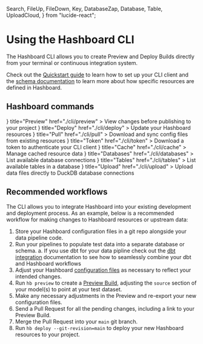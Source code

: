   Search,
  FileUp,
  FileDown,
  Key,
  DatabaseZap,
  Database,
  Table,
  UploadCloud,
} from "lucide-react";

# Using the Hashboard CLI

The Hashboard CLI allows you to create Preview and Deploy Builds directly from your terminal or continuous integration system.

Check out the [Quickstart guide](quickstart) to learn how to set up your CLI client and the [schema documentation](config-schema) to learn more about how specific resources are defined in Hashboard.

## Hashboard commands

<Cards num={2}>
  <Card
    icon={<Search {...iconProps} />}
    title="Preview"
    href="./cli/preview"
  >
    View changes before publishing to your project
  </Card>
  <Card
    icon={<FileUp {...iconProps} />}
    title="Deploy"
    href="./cli/deploy"
  >
    Update your Hashboard resources
  </Card>
  <Card
    icon={<FileDown {...iconProps} />}
    title="Pull"
    href="./cli/pull"
  >
    Download and sync config files from existing resources
  </Card>
    <Card
    icon={<Key {...iconProps} />}
    title="Token"
    href="./cli/token"
  >
    Download a token to authenticate your CLI client
  </Card>
  <Card
    icon={<DatabaseZap {...iconProps} />}
    title="Cache"
    href="./cli/cache"
  >
    Manage cached resource data
  </Card>
  <Card
    icon={<Database {...iconProps} />}
    title="Databases"
    href="./cli/databases"
  >
    List available database connections
  </Card>
  <Card
    icon={<Table {...iconProps} />}
    title="Tables"
    href="./cli/tables"
  >
    List available tables in a database
  </Card>
  <Card
    icon={<UploadCloud {...iconProps} />}
    title="Upload"
    href="./cli/upload"
  >
    Upload data files directly to DuckDB database connections
  </Card>
</Cards>

## Recommended workflows

The CLI allows you to integrate Hashboard into your existing development and deployment process. As an example, below is a recommended workflow for making changes to Hashboard resources or upstream data:

1. Store your Hashboard configuration files in a git repo alongside your data pipeline code.
2. Run your pipelines to populate test data into a separate database or schema.
   a. If you use dbt for your data pipline check out the [dbt integration]() documentation to see how to seamlessly combine your dbt and Hashboard workflows
3. Adjust your Hashboard [configuration files]() as necessary to reflect your intended changes.
4. Run `hb preview` to create a [Preview Build](), adjusting the `source` section of your model(s) to point at your test dataset.
5. Make any necessary adjustments in the Preview and re-export your new configuration files.
6. Send a Pull Request for all the pending changes, including a link to your Preview Build.
7. Merge the Pull Request into your `main` git branch.
8. Run `hb deploy --git-revision=main` to deploy your new Hashboard resources to your project.
